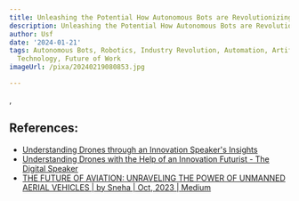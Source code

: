 ```yaml
---
title: Unleashing the Potential How Autonomous Bots are Revolutionizing Industries
description: Unleashing the Potential How Autonomous Bots are Revolutionizing Industries
author: Usf
date: '2024-01-21'
tags: Autonomous Bots, Robotics, Industry Revolution, Automation, Artificial Intelligence,
  Technology, Future of Work
imageUrl: /pixa/20240219080853.jpg

---
```

,

## References:
- [Understanding Drones through an Innovation Speaker's Insights](https://www.thedigitalspeaker.com/understanding-drones-innovation-speaker-insights/)
- [Understanding Drones with the Help of an Innovation Futurist - The Digital Speaker](https://www.thedigitalspeaker.com/understanding-drones-help-innovation-futurist/)
- [THE FUTURE OF AVIATION: UNRAVELING THE POWER OF UNMANNED AERIAL VEHICLES | by Sneha | Oct, 2023 | Medium](https://medium.com/@tanushreechakraborty127/the-future-of-aviation-unraveling-the-power-of-unmanned-aerial-vehicles-260f3d7d9863)

